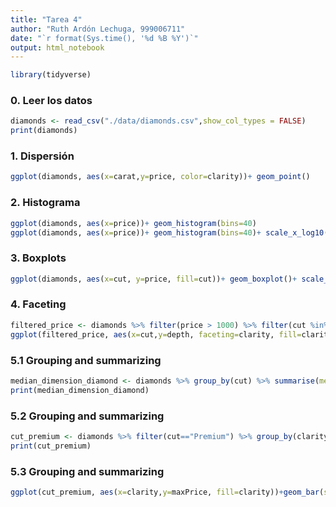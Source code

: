 ```yaml
---
title: "Tarea 4"
author: "Ruth Ardón Lechuga, 999006711"
date: "`r format(Sys.time(), '%d %B %Y')`"
output: html_notebook
---
```

```r
library(tidyverse)
```

### 0. Leer los datos\
```r
diamonds <- read_csv("./data/diamonds.csv",show_col_types = FALSE)
print(diamonds)
```
### 1. Dispersión\
```r
ggplot(diamonds, aes(x=carat,y=price, color=clarity))+ geom_point()
```
### 2. Histograma\
```r
ggplot(diamonds, aes(x=price))+ geom_histogram(bins=40)
ggplot(diamonds, aes(x=price))+ geom_histogram(bins=40)+ scale_x_log10()
```
### 3. Boxplots\
```r
ggplot(diamonds, aes(x=cut, y=price, fill=cut))+ geom_boxplot()+ scale_y_log10()
```
### 4. Faceting\
```r
filtered_price <- diamonds %>% filter(price > 1000) %>% filter(cut %in% c("Good","Ideal","Premium"))
ggplot(filtered_price, aes(x=cut,y=depth, faceting=clarity, fill=clarity))+geom_bar(stat='identity')
```
### 5.1 Grouping and summarizing\
```r
median_dimension_diamond <- diamonds %>% group_by(cut) %>% summarise(mediaX = mean(x),mediaY = mean(y),mediaZ = mean(z))
print(median_dimension_diamond)
```
### 5.2 Grouping and summarizing\
```r
cut_premium <- diamonds %>% filter(cut=="Premium") %>% group_by(clarity) %>% summarise(minPrice=min(price), maxPrice=max(price))
print(cut_premium)
```
### 5.3 Grouping and summarizing\
```r
ggplot(cut_premium, aes(x=clarity,y=maxPrice, fill=clarity))+geom_bar(stat='identity')
```